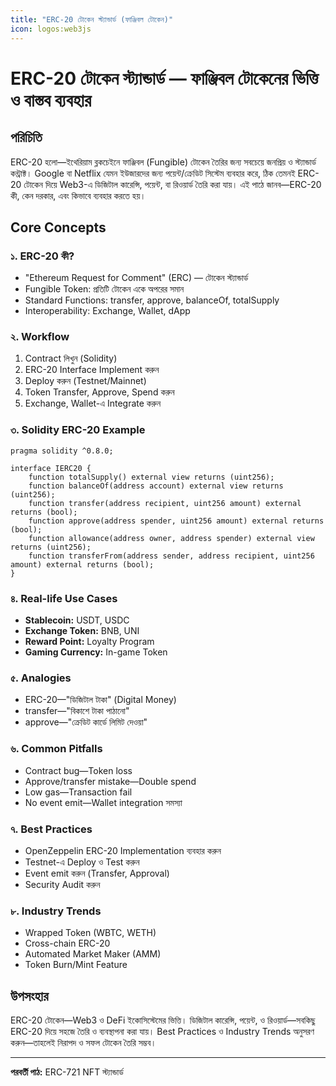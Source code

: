 ```yaml
---
title: "ERC-20 টোকেন স্ট্যান্ডার্ড (ফাঞ্জিবল টোকেন)"
icon: logos:web3js
---
```


# ERC-20 টোকেন স্ট্যান্ডার্ড — ফাঞ্জিবল টোকেনের ভিত্তি ও বাস্তব ব্যবহার

## পরিচিতি

ERC-20 হলো—ইথেরিয়াম ব্লকচেইনে ফাঞ্জিবল (Fungible) টোকেন তৈরির জন্য সবচেয়ে জনপ্রিয় ও স্ট্যান্ডার্ড কন্ট্রাক্ট। Google বা Netflix যেমন ইউজারদের জন্য পয়েন্ট/ক্রেডিট সিস্টেম ব্যবহার করে, ঠিক তেমনই ERC-20 টোকেন দিয়ে Web3-এ ডিজিটাল কারেন্সি, পয়েন্ট, বা রিওয়ার্ড তৈরি করা যায়। এই পাঠে জানব—ERC-20 কী, কেন দরকার, এবং কিভাবে ব্যবহার করতে হয়।

## Core Concepts

### ১. ERC-20 কী?
- "Ethereum Request for Comment" (ERC) — টোকেন স্ট্যান্ডার্ড
- Fungible Token: প্রতিটি টোকেন একে অপরের সমান
- Standard Functions: transfer, approve, balanceOf, totalSupply
- Interoperability: Exchange, Wallet, dApp

### ২. Workflow
1. Contract লিখুন (Solidity)
2. ERC-20 Interface Implement করুন
3. Deploy করুন (Testnet/Mainnet)
4. Token Transfer, Approve, Spend করুন
5. Exchange, Wallet-এ Integrate করুন

### ৩. Solidity ERC-20 Example
```solidity
pragma solidity ^0.8.0;

interface IERC20 {
    function totalSupply() external view returns (uint256);
    function balanceOf(address account) external view returns (uint256);
    function transfer(address recipient, uint256 amount) external returns (bool);
    function approve(address spender, uint256 amount) external returns (bool);
    function allowance(address owner, address spender) external view returns (uint256);
    function transferFrom(address sender, address recipient, uint256 amount) external returns (bool);
}
```

### ৪. Real-life Use Cases
- **Stablecoin:** USDT, USDC
- **Exchange Token:** BNB, UNI
- **Reward Point:** Loyalty Program
- **Gaming Currency:** In-game Token

### ৫. Analogies
- ERC-20—"ডিজিটাল টাকা" (Digital Money)
- transfer—"বিকাশে টাকা পাঠানো"
- approve—"ক্রেডিট কার্ডে লিমিট দেওয়া"

### ৬. Common Pitfalls
- Contract bug—Token loss
- Approve/transfer mistake—Double spend
- Low gas—Transaction fail
- No event emit—Wallet integration সমস্যা

### ৭. Best Practices
- OpenZeppelin ERC-20 Implementation ব্যবহার করুন
- Testnet-এ Deploy ও Test করুন
- Event emit করুন (Transfer, Approval)
- Security Audit করুন

### ৮. Industry Trends
- Wrapped Token (WBTC, WETH)
- Cross-chain ERC-20
- Automated Market Maker (AMM)
- Token Burn/Mint Feature

## উপসংহার

ERC-20 টোকেন—Web3 ও DeFi ইকোসিস্টেমের ভিত্তি। ডিজিটাল কারেন্সি, পয়েন্ট, ও রিওয়ার্ড—সবকিছু ERC-20 দিয়ে সহজে তৈরি ও ব্যবস্থাপনা করা যায়। Best Practices ও Industry Trends অনুসরণ করুন—তাহলেই নিরাপদ ও সফল টোকেন তৈরি সম্ভব।

---

**পরবর্তী পাঠ:** ERC-721 NFT স্ট্যান্ডার্ড
